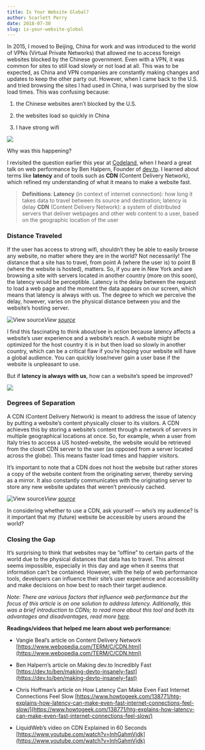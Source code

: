 ```yaml
---
title: Is Your Website Global?
author: Scarlett Perry
date: 2018-07-30
slug: is-your-website-global
---
```

In 2015, I moved to Beijing, China for work and was introduced to the world of VPNs (Virtual Private Networks) that allowed me to access foreign websites blocked by the Chinese government. Even with a VPN, it was common for sites to still load slowly or not load at all. This was to be expected, as China and VPN companies are constantly making changes and updates to keep the other party out. However, when I came back to the U.S. and tried browsing the sites I had used in China, I was surprised by the slow load times. This was confusing because:

1. the Chinese websites aren’t blocked by the U.S.

2. the websites load so quickly in China

3. I have strong wifi

![](https://cdn-images-1.medium.com/max/2000/1*vg46kn0_-fB3PTatJfCVcQ.gif)

Why was this happening?

I revisited the question earlier this year at [Codeland](http://codelandconf.com/), when I heard a great talk on web performance by Ben Halpern, Founder of [dev.to](https://dev.to/). I learned about terms like **latency** and of tools such as **CDN** (Content Delivery Network), which refined my understanding of what it means to make a website fast.
> **Definitions**:
> **Latency** (in context of internet connection): how long it takes data to travel between its source and destination; latency is delay
> **CDN** (Content Delivery Network): a system of distributed servers that deliver webpages and other web content to a user, based on the geographic location of the user

### **Distance Traveled**

If the user has access to strong wifi, shouldn’t they be able to easily browse any website, no matter where they are in the world? Not necessarily! The distance that a site has to travel, from point A (where the user is) to point B (where the website is hosted), matters. So, if you are in New York and are browsing a site with servers located in another country (more on this soon), the latency would be perceptible. Latency is the delay between the request to load a web page and the moment the data appears on our screen, which means that latency is always with us. The degree to which we perceive the delay, however, varies on the physical distance between you and the website’s hosting server.

![View [source](https://www.youtube.com/watch?v=InhGahmVjdk)](https://cdn-images-1.medium.com/max/2528/1*IhnUM-cYDO0DBGfbmV6uLA.png)*View [source](https://www.youtube.com/watch?v=InhGahmVjdk)*

I find this fascinating to think about/see in action because latency affects a website’s user experience and a website’s reach. A website might be optimized for the host country it is in but then load so slowly in another country, which can be a critical flaw if you’re hoping your website will have a global audience. You can quickly lose/never gain a user base if the website is unpleasant to use.

But if **latency is always with us**, how can a website’s speed be improved?

![](https://cdn-images-1.medium.com/max/2000/1*fpawV13J7KrNPUZfCVL8iA.gif)

### **Degrees of Separation**

A CDN (Content Delivery Network) is meant to address the issue of latency by putting a website’s content physically closer to its visitors. A CDN achieves this by storing a website’s content through a network of servers in multiple geographical locations at once. So, for example, when a user from Italy tries to access a US hosted-website, the website would be retrieved from the closet CDN server to the user (as opposed from a server located across the globe). This means faster load times and happier visitors.

It’s important to note that a CDN does not host the website but rather stores a copy of the website content from the originating server, thereby serving as a mirror. It also constantly communicates with the originating server to store any new website updates that weren’t previously cached.

![View [source](https://www.youtube.com/watch?v=InhGahmVjdk)](https://cdn-images-1.medium.com/max/2496/1*2X_FEgfKw8AAXhzXLwbCXA.png)*View [source](https://www.youtube.com/watch?v=InhGahmVjdk)*

In considering whether to use a CDN, ask yourself — who’s my audience? Is it important that my (future) website be accessible by users around the world?

### Closing the Gap

It’s surprising to think that websites may be “offline” to certain parts of the world due to the physical distances that data has to travel. This almost seems impossible, especially in this day and age when it seems that information can’t be contained. However, with the help of web performance tools, developers can influence their site’s user experience and accessibility and make decisions on how best to reach their target audience.

*Note: There are various factors that influence web performance but the focus of this article is on one solution to address latency. Aditionally, this was a brief introduction to CDNs; to read more about this tool and both its advantages and disadvantages, read more [here](https://websitehosting.com/blog/cdn-improve-websites-performance/).*

**Readings/videos that helped me learn about web performance:**

* Vangie Beal’s article on Content Delivery Network [https://www.webopedia.com/TERM/C/CDN.html](https://www.webopedia.com/TERM/C/CDN.html)

* Ben Halpern’s article on Making dev.to Incredibly Fast [https://dev.to/ben/making-devto-insanely-fast](https://dev.to/ben/making-devto-insanely-fast)

* Chris Hoffman’s article on How Latency Can Make Even Fast Internet Connections Feel Slow [https://www.howtogeek.com/138771/htg-explains-how-latency-can-make-even-fast-internet-connections-feel-slow/](https://www.howtogeek.com/138771/htg-explains-how-latency-can-make-even-fast-internet-connections-feel-slow/)

* LiquidWeb’s video on CDN Explained in 60 Seconds [https://www.youtube.com/watch?v=InhGahmVjdk](https://www.youtube.com/watch?v=InhGahmVjdk)